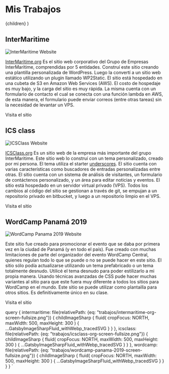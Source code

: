
  <PageLayout>
    <SEO title="Mis Trabajos" />
    <h1 className="centered">Mis Trabajos</h1>
    {children}
  </PageLayout>
)

## InterMaritime

<Img 
  fluid={props.data.intermaritime.childImageSharp.fluid}
  className="medium-image float-right small-shadow image-gap"
  alt='InterMaritime Website'
/>

[InterMaritime.org](https://intermaritime.org/) Es el sitio web corporativo del Grupo de Empresas InterMaritime, comprendidas por 5 entidades. Construí este sitio creando una plantilla personalizada de WordPress. Luego la convertí a un sitio web estático utilizando un plugin llamado WP2Static. El sitio está hospedado en una cubeta de S3 en Amazon Web Services (AWS). El costo de hospedaje es muy bajo, y la carga del sitio es muy rápida. La misma cuenta con un formulario de contacto el cual se conecta con una función lambda en AWS, de esta manera, el formulario puede enviar correos (entre otras tareas) sin la necesidad de levantar un VPS.

<VisitButton to="https://intermaritime.org/">
  Visita el sitio
</VisitButton>

## ICS class

<Img 
  fluid={props.data.icsclass.childImageSharp.fluid}
  className="medium-image float-left small-shadow image-gap"
  alt='ICSClass Website'
/>

[ICSClass.org](https://icsclass.org/) Es un sitio web de la empresa más importante del grupo InterMaritime. Este sitio web lo construí con un tema personalizado, creado por mi persona. El tema utiliza el starter [underscores](https://underscores.me/). El sitio cuenta con varias características como buscadores de entradas personalizadas entre otras. El sitio cuenta con un sistema de análisis de visitantes, un formulario de contáctenos personalizado, y un área para editar noticias y eventos. El sitio está hospedado en un servidor virtual privado (VPS). Todos los cambios al código del sitio se gestionan a través de git, se empujan a un repositorio privado en bitbucket, y luego a un repositorio limpio en el VPS.

<VisitButton to="https://icsclass.org/">
  Visita el sitio
</VisitButton>

## WordCamp Panamá 2019

<Img 
  fluid={props.data.wordcamp.childImageSharp.fluid}
  className="medium-image float-right small-shadow image-gap"
  alt='WordCamp Panama 2019 Website'
/>

Este sitio fue creado para promocionar el evento que se daba por primera vez en la ciudad de Panamá (y en todo el país). Fue creado con muchas limitaciones de parte del organizador del evento WordCamp Central, quienes regulan todo lo que se puede o no se puede hacer en este sitio. El sitio sólo podía actualizarse utilizando un tema prefabricado o un tema totalmente desnudo. Utilicé el tema desnudo para poder estilizarlo a mi propia manera. Usando técnicas avanzadas de CSS pude hacer muchas variantes al sitio para que este fuera muy diferente a todos los sitios para WordCamp en el mundo. Este sitio se puede utilizar como plantailla para otros sitios. Es definitivamente único en su clase.

<VisitButton to="https://2019.panamacity.wordcamp.org/">
  Visita el sitio
</VisitButton>

  query {
    intermaritime: file(relativePath: {eq: "trabajos/intermaritime-org-screen-fullsize.png"}) {
      childImageSharp {
        fluid(
          cropFocus: NORTH,
          maxWidth: 500,
          maxHeight: 300
        ) {
          ...GatsbyImageSharpFluid_withWebp_tracedSVG
        }
      }
    },
    icsclass: file(relativePath: {eq: "trabajos/icsclass-org-screen-fullsize.png"}) {
      childImageSharp {
        fluid(
          cropFocus: NORTH,
          maxWidth: 500,
          maxHeight: 300
        ) {
          ...GatsbyImageSharpFluid_withWebp_tracedSVG
        }
      }
    },
    wordcamp: file(relativePath: {eq: "trabajos/wordcamp-panama-2019-screen-fullsize.png"}) {
      childImageSharp {
        fluid(
          cropFocus: NORTH,
          maxWidth: 500,
          maxHeight: 300
        ) {
          ...GatsbyImageSharpFluid_withWebp_tracedSVG
        }
      }
    }
  }
`